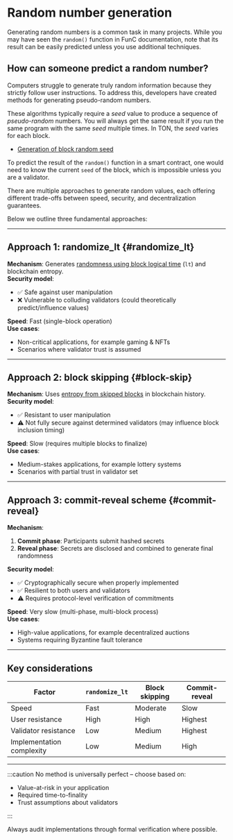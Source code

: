 
# Random number generation

Generating random numbers is a common task in many projects. While you may have seen the `random()` function in FunC documentation, note that its result can be easily predicted unless you use additional techniques.

## How can someone predict a random number?

Computers struggle to generate truly random information because they strictly follow user instructions. To address this, developers have created methods for generating pseudo-random numbers.

These algorithms typically require a *seed* value to produce a sequence of *pseudo-random* numbers. You will always get the same result if you run the same program with the same *seed* multiple times. In TON, the *seed* varies for each block.

* [Generation of block random seed](/v3/guidelines/smart-contracts/security/random)

To predict the result of the `random()` function in a smart contract, one would need to know the current `seed` of the block, which is impossible unless you are a validator.

There are multiple approaches to generate random values, each offering different trade-offs between speed, security, and decentralization guarantees.

Below we outline three fundamental approaches:

---

## Approach 1: randomize_lt \{#randomize_lt}

**Mechanism**: Generates [randomness using block logical time](/v3/guidelines/smart-contracts/security/ton-hack-challenge-1/#4-lottery) (`lt`) and blockchain entropy.\
**Security model**:

* ✅ Safe against user manipulation
* ❌ Vulnerable to colluding validators (could theoretically predict/influence values)

**Speed**: Fast (single-block operation)\
**Use cases**:

* Non-critical applications, for example gaming & NFTs
* Scenarios where validator trust is assumed

---

## Approach 2: block skipping \{#block-skip}

**Mechanism**: Uses [entropy from skipped blocks](https://github.com/puppycats/ton-random?tab=readme-ov-file#ton-random) in blockchain history.\
**Security model**:

* ✅ Resistant to user manipulation
* ⚠️ Not fully secure against determined validators (may influence block inclusion timing)

**Speed**: Slow (requires multiple blocks to finalize)\
**Use cases**:

* Medium-stakes applications, for example lottery systems
* Scenarios with partial trust in validator set

---

## Approach 3: commit-reveal scheme \{#commit-reveal}

**Mechanism**:

1. **Commit phase**: Participants submit hashed secrets
2. **Reveal phase**: Secrets are disclosed and combined to generate final randomness

**Security model**:

* ✅ Cryptographically secure when properly implemented
* ✅ Resilient to both users and validators
* ⚠️ Requires protocol-level verification of commitments

**Speed**: Very slow (multi-phase, multi-block process)\
**Use cases**:

* High-value applications, for example decentralized auctions
* Systems requiring Byzantine fault tolerance

---

## Key considerations

| Factor                    | `randomize_lt` | Block skipping | Commit-reveal |
| ------------------------- | -------------- | -------------- | ------------- |
| Speed                     | Fast           | Moderate       | Slow          |
| User resistance           | High           | High           | Highest       |
| Validator resistance      | Low            | Medium         | Highest       |
| Implementation complexity | Low            | Medium         | High          |

---

:::caution
No method is universally perfect – choose based on:

* Value-at-risk in your application
* Required time-to-finality
* Trust assumptions about validators

:::

Always audit implementations through formal verification where possible.

<Feedback />
